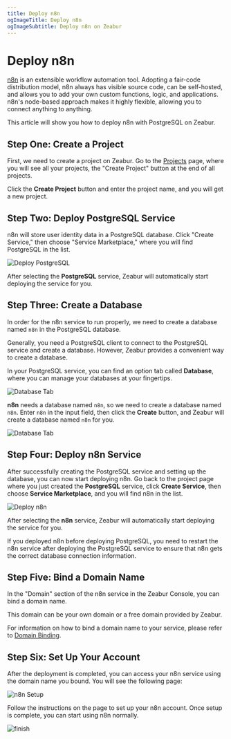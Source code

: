 ```yaml
---
title: Deploy n8n
ogImageTitle: Deploy n8n
ogImageSubtitle: Deploy n8n on Zeabur
---
```



# Deploy n8n

[n8n](https://github.com/n8n-io/n8n) is an extensible workflow automation tool. Adopting a fair-code distribution model, n8n always has visible source code, can be self-hosted, and allows you to add your own custom functions, logic, and applications. n8n's node-based approach makes it highly flexible, allowing you to connect anything to anything.

This article will show you how to deploy n8n with PostgreSQL on Zeabur.

## Step One: Create a Project

First, we need to create a project on Zeabur. Go to the [Projects](https://dash.zeabur.com/projects) page, where you will see all your projects, the "Create Project" button at the end of all projects.

Click the **Create Project** button and enter the project name, and you will get a new project.

## Step Two: Deploy PostgreSQL Service

n8n will store user identity data in a PostgreSQL database. Click "Create Service," then choose "Service Marketplace," where you will find PostgreSQL in the list.

![Deploy PostgreSQL](/marketplace/postgresql/deploy.png)

After selecting the **PostgreSQL** service, Zeabur will automatically start deploying the service for you.

## Step Three: Create a Database

In order for the n8n service to run properly, we need to create a database named `n8n` in the PostgreSQL database.

Generally, you need a PostgreSQL client to connect to the PostgreSQL service and create a database. However, Zeabur provides a convenient way to create a database.

In your PostgreSQL service, you can find an option tab called **Database**, where you can manage your databases at your fingertips.

![Database Tab](/marketplace/n8n/database-tab.png)

**n8n** needs a database named `n8n`, so we need to create a database named `n8n`.
Enter `n8n` in the input field, then click the **Create** button, and Zeabur will create a database named `n8n` for you.

![Database Tab](/marketplace/n8n/database-n8n.png)

## Step Four: Deploy n8n Service

After successfully creating the PostgreSQL service and setting up the database, you can now start deploying n8n.
Go back to the project page where you just created the **PostgreSQL** service, click **Create Service**, then choose **Service Marketplace**, and you will find n8n in the list.

![Deploy n8n](/marketplace/n8n/deploy.png)

After selecting the **n8n** service, Zeabur will automatically start deploying the service for you.

<Callout>
  If you deployed n8n before deploying PostgreSQL, you need to restart the n8n service after deploying the PostgreSQL service to ensure that n8n gets the correct database connection information.
</Callout>


## Step Five: Bind a Domain Name

In the "Domain" section of the n8n service in the Zeabur Console, you can bind a domain name.

This domain can be your own domain or a free domain provided by Zeabur.

For information on how to bind a domain name to your service, please refer to [Domain Binding](../deploy/domain-binding).

## Step Six: Set Up Your Account

After the deployment is completed, you can access your n8n service using the domain name you bound. You will see the following page:

![n8n Setup](/marketplace/n8n/setup.png)

Follow the instructions on the page to set up your n8n account. Once setup is complete, you can start using n8n normally.

![finish](/marketplace/n8n/finish.png)